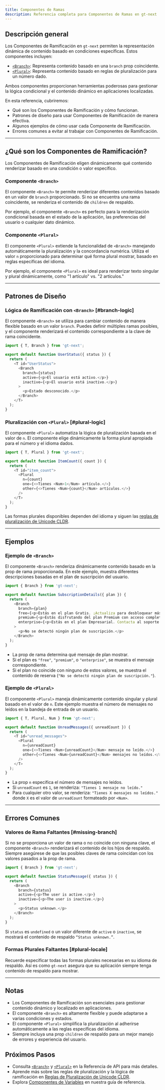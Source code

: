 ```yaml
---
title: Componentes de Ramas
description: Referencia completa para Componentes de Ramas en gt-next
---
```


## Descripción general

Los Componentes de Ramificación en `gt-next` permiten la representación dinámica de contenido basado en condiciones específicas. Estos componentes incluyen:

- [`<Branch>`](/docs/next/api/components/branch): Representa contenido basado en una `branch` prop coincidente.
- [`<Plural>`](/docs/next/api/components/plural): Representa contenido basado en reglas de pluralización para un número dado.

Ambos componentes proporcionan herramientas poderosas para gestionar la lógica condicional y el contenido dinámico en aplicaciones localizadas.

En esta referencia, cubriremos:
- Qué son los Componentes de Ramificación y cómo funcionan.
- Patrones de diseño para usar Componentes de Ramificación de manera efectiva.
- Algunos ejemplos de cómo usar cada Componente de Ramificación.
- Errores comunes a evitar al trabajar con Componentes de Ramificación.

---

## ¿Qué son los Componentes de Ramificación?

Los Componentes de Ramificación eligen dinámicamente qué contenido renderizar basado en una condición o valor específico.

### Componente `<Branch>`
El componente `<Branch>` te permite renderizar diferentes contenidos basado en un valor de `branch` proporcionado.
Si no se encuentra una rama coincidente, se renderiza el contenido de `children` de respaldo.

Por ejemplo, el componente `<Branch>` es perfecto para la renderización condicional basada en el estado de la aplicación, las preferencias del usuario o cualquier dato dinámico.

### Componente `<Plural>`
El componente `<Plural>` extiende la funcionalidad de `<Branch>` manejando automáticamente la pluralización y la concordancia numérica.
Utiliza el valor `n` proporcionado para determinar qué forma plural mostrar, basado en reglas específicas del idioma.

Por ejemplo, el componente `<Plural>` es ideal para renderizar texto singular y plural dinámicamente, como "1 artículo" vs. "2 artículos."

---

## Patrones de Diseño

### Lógica de Ramificación con `<Branch>` [#branch-logic]

El componente `<Branch>` se utiliza para cambiar contenido de manera flexible basado en un valor `branch`.
Puedes definir múltiples ramas posibles, y el componente renderizará el contenido correspondiente a la clave de rama coincidente.

```javascript copy
import { T, Branch } from 'gt-next';

export default function UserStatus({ status }) {
  return (
    <T id="UserStatus">
      <Branch
        branch={status}
        active={<p>El usuario está activo.</p>}
        inactive={<p>El usuario está inactivo.</p>}
      >
        <p>Estado desconocido.</p>
      </Branch>
    </T>
  );
}
```
### Pluralización con `<Plural>` [#plural-logic]

El componente `<Plural>` automatiza la lógica de pluralización basada en el valor de `n`.
El componente elige dinámicamente la forma plural apropiada para el número y el idioma dados.

```javascript copy
import { T, Plural } from 'gt-next';

export default function ItemCount({ count }) {
  return (
    <T id="item_count">
      <Plural
        n={count}
        one={<>Tienes <Num>1</Num> artículo.</>}
        other={<>Tienes <Num>{count}</Num> artículos.</>}
      />
    </T>
  );
}
```

Las formas plurales disponibles dependen del idioma y siguen las [reglas de pluralización de Unicode CLDR](https://cldr.unicode.org/index/cldr-spec/plural-rules).

---

## Ejemplos

### Ejemplo de `<Branch>`

El componente `<Branch>` renderiza dinámicamente contenido basado en la prop de rama proporcionada.
En este ejemplo, muestra diferentes descripciones basadas en el plan de suscripción del usuario.
```javascript copy
import { Branch } from 'gt-next';

export default function SubscriptionDetails({ plan }) {
  return (
    <Branch
      branch={plan}
      free={<p>Estás en el plan Gratis. ¡Actualiza para desbloquear más funciones!</p>}
      premium={<p>Estás disfrutando del plan Premium con acceso completo a las funciones.</p>}
      enterprise={<p>Estás en el plan Empresarial. Contacta al soporte para soluciones personalizadas.</p>}
    >
      <p>No se detectó ningún plan de suscripción.</p>
    </Branch>
  );
}
```

 * La prop de rama determina qué mensaje de plan mostrar.
 * Si el plan es `"free"`, `"premium"`, o `"enterprise"`, se muestra el mensaje correspondiente.
 * Si el plan no coincide con ninguno de estos valores, se muestra el contenido de reserva (`"No se detectó ningún plan de suscripción."`).


### Ejemplo de `<Plural>`

El componente `<Plural>` maneja dinámicamente contenido singular y plural basado en el valor de `n`.
Este ejemplo muestra el número de mensajes no leídos en la bandeja de entrada de un usuario.

```javascript copy
import { T, Plural, Num } from 'gt-next';

export default function UnreadMessages({ unreadCount }) {
  return (
    <T id="unread_messages">
      <Plural
        n={unreadCount}
        one={<>Tienes <Num>{unreadCount}</Num> mensaje no leído.</>}
        other={<>Tienes <Num>{unreadCount}</Num> mensajes no leídos.</>}
      />
    </T>
  );
}
```
 * La prop `n` especifica el número de mensajes no leídos.
 * Si `unreadCount` es `1`, se renderiza: `"Tienes 1 mensaje no leído."`
 * Para cualquier otro valor, se renderiza: `"Tienes X mensajes no leídos."` donde `X` es el valor de `unreadCount` formateado por `<Num>`.

---

## Errores Comunes

### Valores de Rama Faltantes [#missing-branch]

Si no se proporciona un valor de rama o no coincide con ninguna clave, el componente `<Branch>` renderizará el contenido de los hijos de respaldo.
Siempre asegúrese de que las posibles claves de rama coincidan con los valores pasados a la prop de rama.

```javascript copy
import { Branch } from 'gt-next';

export default function StatusMessage({ status }) {
  return (
    <Branch
      branch={status}
      active={<p>The user is active.</p>}
      inactive={<p>The user is inactive.</p>}
    >
      <p>Status unknown.</p>
    </Branch>
  );
}
```
Si `status` es `undefined` o un valor diferente de `active` o `inactive`, se mostrará el contenido de respaldo `“Status unknown.”`.


### Formas Plurales Faltantes [#plural-locale]

Recuerde especificar todas las formas plurales necesarias en su idioma de respaldo.
Así es como `gt-next` asegura que su aplicación siempre tenga contenido de respaldo para mostrar.

---

## Notas
 * Los Componentes de Ramificación son esenciales para gestionar contenido dinámico y localizado en aplicaciones.
 * El componente `<Branch>` es altamente flexible y puede adaptarse a varias condiciones y estados.
 * El componente `<Plural>` simplifica la pluralización al adherirse automáticamente a las reglas específicas del idioma.
 * Siempre incluya una prop `children` de respaldo para un mejor manejo de errores y experiencia del usuario.

## Próximos Pasos
 * Consulta [`<Branch>`](/docs/next/api/components/branch) y [`<Plural>`](/docs/next/api/components/plural) en la Referencia de API para más detalles.
 * Aprende más sobre las reglas de pluralización y la lógica de ramificación en [Reglas de Pluralización de Unicode CLDR](https://cldr.unicode.org/index/cldr-spec/plural-rules).
 * Explora [Componentes de Variables](/docs/next/reference/using-variable-components) en nuestra guía de referencia.